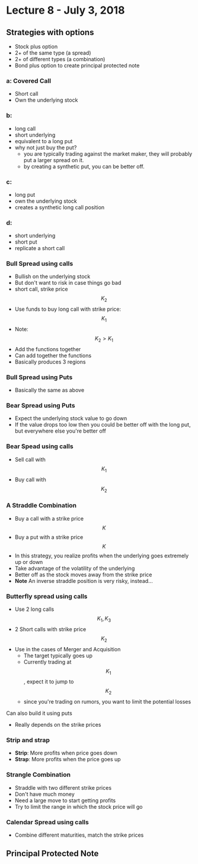 # Lecture 8 - July 3, 2018

## Strategies with options

- Stock plus option
- 2+ of the same type (a spread)
- 2+ of different types (a combination)
- Bond plus option to create principal protected note

### a: Covered Call
- Short call
- Own the underlying stock

### b:
- long call
- short underlying
- equivalent to a long put
- why not just buy the put?
  - you are typically trading against the market maker, they will probably put a larger spread on it.
  - by creating a synthetic put, you can be better off.

### c:
- long put
- own the underlying stock
- creates a synthetic long call position

### d:
- short underlying
- short put
- replicate a short call

### Bull Spread using calls
- Bullish on the underlying stock
- But don't want to risk in case things go bad
- short call, strike price $$K_2$$
- Use funds to buy long call with strike price: $$K_1$$
- Note: $$K_2 > K_1$$
- Add the functions together
- Can add together the functions
- Basically produces 3 regions

### Bull Spread using Puts
- Basically the same as above

### Bear Spread using Puts
- Expect the underlying stock value to go down
- If the value drops too low then you could be better off with the long put, but everywhere else you're better off

### Bear Spead using calls
- Sell call with $$K_1$$
- Buy call with $$K_2$$

### A Straddle Combination
- Buy a call with a strike price $$K$$
- Buy a put with a strike price $$K$$
- In this strategy, you realize profits when the underlying goes extremely up or down
- Take advantage of the volatility of the underlying
- Better off as the stock moves away from the strike price
- **Note** An inverse straddle position is very risky, instead...

### Butterfly spread using calls
- Use 2 long calls $$K_1, K_3$$
- 2 Short calls with strike price $$K_2$$
- Use in the cases of Merger and Acquisition
  - The target typically goes up
  - Currently trading at $$K_1$$, expect it to jump to $$K_2$$
  - since you're trading on rumors, you want to limit the potential losses

Can also build it using puts
- Really depends on the strike prices

### Strip and strap
- **Strip**: More profits when price goes down
- **Strap**: More profits when the price goes up

### Strangle Combination
- Straddle with two different strike prices
- Don't have much money
- Need a large move to start getting profits
- Try to limit the range in which the stock price will go

### Calendar Spread using calls
- Combine different maturities, match the strike prices

## Principal Protected Note

